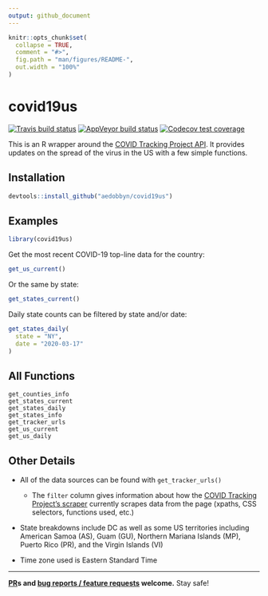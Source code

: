```yaml
---
output: github_document
---
```


```r
knitr::opts_chunk$set(
  collapse = TRUE,
  comment = "#>",
  fig.path = "man/figures/README-",
  out.width = "100%"
)
```

# covid19us

<!-- badges: start -->
[![Travis build status](https://travis-ci.org/aedobbyn/covid19us.svg?branch=master)](https://travis-ci.org/aedobbyn/covid19us)
[![AppVeyor build status](https://ci.appveyor.com/api/projects/status/github/aedobbyn/covid19us?branch=master&svg=true)](https://ci.appveyor.com/project/aedobbyn/covid19us)
[![Codecov test coverage](https://codecov.io/gh/aedobbyn/covid19us/branch/master/graph/badge.svg)](https://codecov.io/gh/aedobbyn/covid19us?branch=master)
<!-- badges: end -->

This is an R wrapper around the [COVID Tracking Project API](https://covidtracking.com/api/). It provides updates on the spread of the virus in the US with a few simple functions.

## Installation

``` r
devtools::install_github("aedobbyn/covid19us")
```

## Examples

```r
library(covid19us)
```

Get the most recent COVID-19 top-line data for the country:

```r
get_us_current()
```

Or the same by state:

```r
get_states_current()
```

Daily state counts can be filtered by state and/or date:

```r
get_states_daily(
  state = "NY", 
  date = "2020-03-17"
)
```

## All Functions

```
get_counties_info
get_states_current
get_states_daily
get_states_info
get_tracker_urls
get_us_current
get_us_daily
```

## Other Details

* All of the data sources can be found with `get_tracker_urls()`
  * The `filter` column gives information about how the [COVID Tracking Project's scraper](https://github.com/COVID19Tracking/covid-tracking) currently scrapes data from the page (xpaths, CSS selectors, functions used, etc.)

* State breakdowns include DC as well as some US territories including American Samoa (AS), Guam (GU), Northern Mariana Islands (MP), Puerto Rico (PR), and the Virgin Islands (VI)

* Time zone used is Eastern Standard Time

***

**[PR](https://github.com/aedobbyn/covid19us/pulls)s and [bug reports / feature requests](https://github.com/aedobbyn/covid19us/issues) welcome.** Stay safe!
